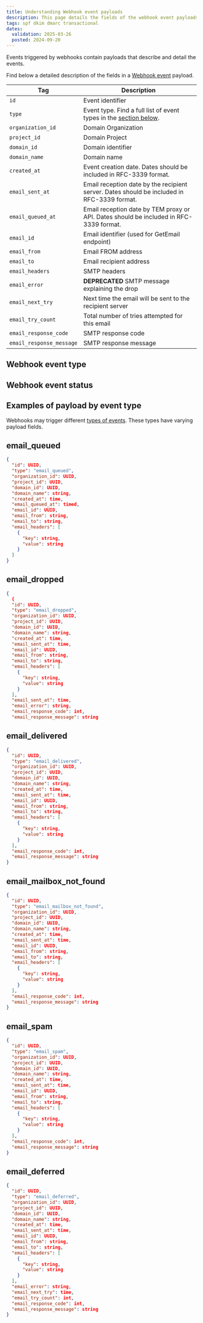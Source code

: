 ```yaml
---
title: Understanding Webhook event payloads
description: This page details the fields of the webhook event payloads for Scaleway Transactional Email
tags: spf dkim dmarc transactional
dates:
  validation: 2025-03-26
  posted: 2024-09-20
---
```



Events triggered by webhooks contain payloads that describe and detail the events.

Find below a detailed description of the fields in a [Webhook event](/transactional-email/how-to/create-webhooks/) payload.


| Tag     | Description    |
|---------|-------------------------------------|
| `id`     | Event identifier                                                                          |
| `type`     | Event type. Find a full list of event types in the [section below](#webhook-event-type).                                      |
| `organization_id`    | Domain Organization                            |
| `project_id` | Domain Project                                                       |
| `domain_id`  | Domain identifier                                                       |
| `domain_name`   | Domain name  |
| `created_at`    | Event creation date. Dates should be included in RFC-3339 format.                           |
| `email_sent_at`    | 	Email reception date by the recipient server. Dates should be included in RFC-3339 format.                     |
| `email_queued_at` | Email reception date by TEM proxy or API. Dates should be included in RFC-3339 format.                                                          |
| `email_id`  | Email identifier (used for GetEmail endpoint)                                                      |
| `email_from`   | Email FROM address |
| `email_to`  | Email recipient address                                                          |
| `email_headers`   | SMTP headers  |
| `email_error`   | **DEPRECATED** SMTP message explaining the drop  |
| `email_next_try`   | Next time the email will be sent to the recipient server  |
| `email_try_count`   | Total number of tries attempted for this email  |
| `email_response_code`   | SMTP response code |
| `email_response_message`   | SMTP response message |


## Webhook event type

<WebhookEventTypes />

## Webhook event status

<WebhookEventStatus />

## Examples of payload by event type

Webhooks may trigger different [types of events](/transactional-email/concepts/#webhook-event-type). These types have varying payload fields.

## email_queued
```json
{
  "id": UUID,
  "type": "email_queued",
  "organization_id": UUID,
  "project_id": UUID,
  "domain_id": UUID,
  "domain_name": string,
  "created_at": time,
  "email_queued_at": timed,
  "email_id": UUID,
  "email_from": string,
  "email_to": string,
  "email_headers": [
    {
      "key": string,
      "value": string
    }
  ]
}
```
## email_dropped
```json
{
  {
  "id": UUID,
  "type": "email_dropped",
  "organization_id": UUID,
  "project_id": UUID,
  "domain_id": UUID,
  "domain_name": string,
  "created_at": time,
  "email_sent_at": time,
  "email_id": UUID,
  "email_from": string,
  "email_to": string,
  "email_headers": [
    {
      "key": string,
      "value": string
    }
  ],
  "email_sent_at": time,
  "email_error": string,
  "email_response_code": int,
  "email_response_message": string
```
## email_delivered
```json
{
  "id": UUID,
  "type": "email_delivered",
  "organization_id": UUID,
  "project_id": UUID,
  "domain_id": UUID,
  "domain_name": string,
  "created_at": time,
  "email_sent_at": time,
  "email_id": UUID,
  "email_from": string,
  "email_to": string,
  "email_headers": [
    {
      "key": string,
      "value": string
    }
  ],
  "email_response_code": int,
  "email_response_message": string
}
```
## email_mailbox_not_found
```json
{
  "id": UUID,
  "type": "email_mailbox_not_found",
  "organization_id": UUID,
  "project_id": UUID,
  "domain_id": UUID,
  "domain_name": string,
  "created_at": time,
  "email_sent_at": time,
  "email_id": UUID,
  "email_from": string,
  "email_to": string,
  "email_headers": [
    {
      "key": string,
      "value": string
    }
  ],
  "email_response_code": int,
  "email_response_message": string
}
```
## email_spam
```json
{
  "id": UUID,
  "type": "email_spam",
  "organization_id": UUID,
  "project_id": UUID,
  "domain_id": UUID,
  "domain_name": string,
  "created_at": time,
  "email_sent_at": time,
  "email_id": UUID,
  "email_from": string,
  "email_to": string,
  "email_headers": [
    {
      "key": string,
      "value": string
    }
  ],
  "email_response_code": int,
  "email_response_message": string
}
```
## email_deferred
```json
{
  "id": UUID,
  "type": "email_deferred",
  "organization_id": UUID,
  "project_id": UUID,
  "domain_id": UUID,
  "domain_name": string,
  "created_at": time,
  "email_sent_at": time,
  "email_id": UUID,
  "email_from": string,
  "email_to": string,
  "email_headers": [
    {
      "key": string,
      "value": string
    }
  ],
  "email_error": string,
  "email_next_try": time,
  "email_try_count": int,
  "email_response_code": int,
  "email_response_message": string
}
```

